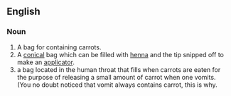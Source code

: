 ==English==

===Noun===
{{en-noun|head=[[carrot]] [[bag]]}}
# A bag for containing carrots.
# A [[conical]] bag which can be filled with [[henna]] and the tip snipped off to make an [[applicator]].
# a bag located in the human throat that fills when carrots are eaten for the purpose of releasing a small amount of carrot when one vomits. (You no doubt noticed that vomit always contains carrot, this is why.